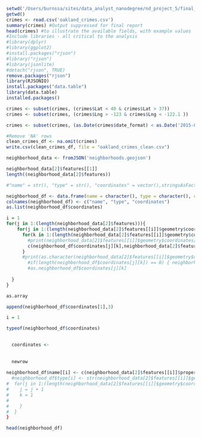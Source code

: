
```r
setwd('/Users/burnssa/sites/data_analyst_nanodegree/nd_project_5/final_project')
getwd()
crimes <- read.csv('oakland_crimes.csv')
summary(crimes) #Output suppressed for final report
head(crimes) #to illustrate the available fields, with example values
#Include libraries - all critical to the analysis
#library(dplyr)
#library(ggplot2)
#install.packages("rjson")
#library("rjson")
#library(jsonlite)
#detach("rjson", TRUE)
remove.packages("rjson")
library(RJSONIO)
install.packages("data.table")
library(data.table)
installed.packages()

```

```r
crimes <- subset(crimes, (crimes$Lat < 40 & crimes$Lat > 37))
crimes <- subset(crimes, (crimes$Lng > -123 & crimes$Lng < -122.1 ))

```

```r
crimes <- subset(crimes, (as.Date(crimes$date_format) < as.Date('2015-08-01')))

```

```r
#Remove 'NA' rows
clean_crimes_df <- na.omit(crimes)
write.csv(clean_crimes_df, file = "oakland_crimes_clean.csv")

```


```r
neighborhood_data <- fromJSON('neighborhoods.geojson')

neighborhood_data[2]$features[[1]]
length((neighborhood_data[2]$features))

#"name" = str(), "type" = str(), "coordinates" = vector(),stringsAsFactors=FALSE

neighborhood_df <- data.frame(name = character(), type = character(), coordinates = as.list(character()),stringsAsFactors=FALSE)
colnames(neighborhood_df) <- c("name", "type", "coordinates")
as.list(neighborhood_df$coordinates)

i = 1
for(j in 1:(length(neighborhood_data[2]$features))){
    for(j in 1:(length(neighborhood_data[2]$features[[i]]$geometry$coordinates))){
      for(k in 1:(length(neighborhood_data[2]$features[[i]]$geometry$coordinates[[j]]))){
        #print(neighborhood_data[2]$features[[i]]$geometry$coordinates[[j]][[k]])
        c(neighborhood_df$coordinates[j][k],neighborhood_data[2]$features[[i]]$geometry$coordinates[[j]][[k]])
      }
      #print(as.character(neighborhood_data[2]$features[[i]]$geometry$coordinates[[j]][[k]]))
        #if(length(neighborhood_df$coordinates[j][k]) == 0) { neighborhood_df$coordinates[j][k] <- vector() }
        #as.neighborhood_df$coordinates[j][k]
        
  }
}

as.array

append(neighborhood_df$coordinates[1],3)

i = 1

typeof(neighborhood_df$coordinates)

  
  coordinates <- 
    
    
  newrow
  
neighborhood_df$name[[i] <- c(neighborhood_data[2]$features[[i]]$properties[i]) 
  #neighborhood_df$type[i] <- str(neighborhood_data[2]$features[[i]]$geometry$type)
#  for(j in 1:(length(neighborhood_data[2]$features[[i]]$geometry$coordinates))){
#    j = j + 1
#    k = 1
#   
#    }
#  }
}

head(neighborhood_df)

```




